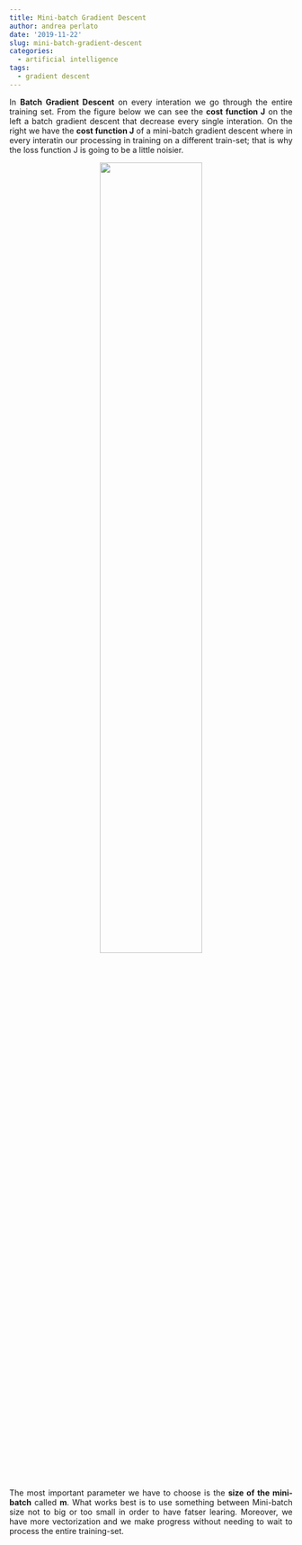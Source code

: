 ```yaml
---
title: Mini-batch Gradient Descent
author: andrea perlato
date: '2019-11-22'
slug: mini-batch-gradient-descent
categories:
  - artificial intelligence
tags:
  - gradient descent
---
```


<style>
body {
text-align: justify}
</style>

In **Batch Gradient Descent** on every interation we go through the entire training set.
From the figure below we can see the **cost function J** on the left a batch gradient descent that decrease every single interation. On the right we have the **cost function J** of a mini-batch gradient descent where in every interatin our processing in training on a different train-set; that is why the loss function J is going to be a little noisier.

<center>
![](/img/minibatchgraddesc.png){width=60%}
</center>

The most important parameter we have to choose is the **size of the mini-batch** called **m**.
What works best is to use something between Mini-batch size not to big or too small in order to have fatser learing. Moreover, we have more vectorization and we make progress without needing to wait to process the entire training-set. 









